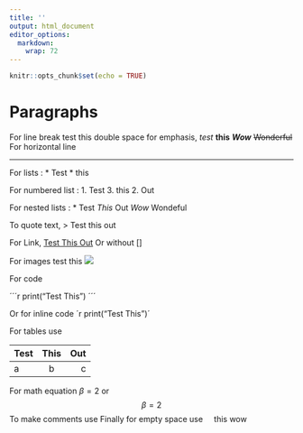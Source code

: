 ---
title: ''
output: html_document
editor_options: 
  markdown: 
    wrap: 72
---

```{r setup, include=FALSE, eval=F}
knitr::opts_chunk$set(echo = TRUE)
```

# Paragraphs

For line break test this double space for emphasis, *test* **this**
***Wow*** ~~Wonderful~~ For horizontal line

------------------------------------------------------------------------

For lists : \* Test \* this

For numbered list : 1. Test 3. this 2. Out

For nested lists : \* Test *This* Out *Wow* Wondeful

To quote text, \> Test this out

For Link, [Test This
Out](https://moodle.uclouvain.be/course/view.php?id=4003) Or without []

For images test this ![](Transcript%20records%20Master.JPG)

For code

´´´r print("Test This") ´´´

Or for inline code ´r print("Test This")´

For tables use

| Test | This | Out |
|:-----|:----:|----:|
| a    |  b   |   c |

For math equation $\beta = 2$ or $$\beta = 2$$ To make comments use
<!-- Wow this is a comment check this out --> Finally for empty space
use     this wow
